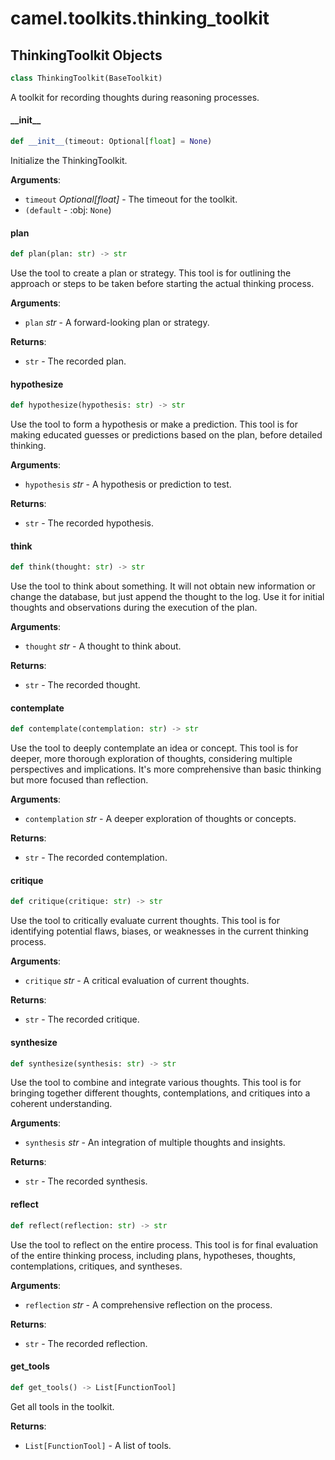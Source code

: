 <a id="camel.toolkits.thinking_toolkit"></a>

# camel.toolkits.thinking\_toolkit

<a id="camel.toolkits.thinking_toolkit.ThinkingToolkit"></a>

## ThinkingToolkit Objects

```python
class ThinkingToolkit(BaseToolkit)
```

A toolkit for recording thoughts during reasoning processes.

<a id="camel.toolkits.thinking_toolkit.ThinkingToolkit.__init__"></a>

#### \_\_init\_\_

```python
def __init__(timeout: Optional[float] = None)
```

Initialize the ThinkingToolkit.

**Arguments**:

- `timeout` _Optional[float]_ - The timeout for the toolkit.
- `(default` - :obj: `None`)

<a id="camel.toolkits.thinking_toolkit.ThinkingToolkit.plan"></a>

#### plan

```python
def plan(plan: str) -> str
```

Use the tool to create a plan or strategy.
This tool is for outlining the approach or steps to be taken before
starting the actual thinking process.

**Arguments**:

- `plan` _str_ - A forward-looking plan or strategy.
  

**Returns**:

- `str` - The recorded plan.

<a id="camel.toolkits.thinking_toolkit.ThinkingToolkit.hypothesize"></a>

#### hypothesize

```python
def hypothesize(hypothesis: str) -> str
```

Use the tool to form a hypothesis or make a prediction.
This tool is for making educated guesses or predictions based on
the plan, before detailed thinking.

**Arguments**:

- `hypothesis` _str_ - A hypothesis or prediction to test.
  

**Returns**:

- `str` - The recorded hypothesis.

<a id="camel.toolkits.thinking_toolkit.ThinkingToolkit.think"></a>

#### think

```python
def think(thought: str) -> str
```

Use the tool to think about something.
It will not obtain new information or change the database, but just
append the thought to the log. Use it for initial thoughts and
observations during the execution of the plan.

**Arguments**:

- `thought` _str_ - A thought to think about.
  

**Returns**:

- `str` - The recorded thought.

<a id="camel.toolkits.thinking_toolkit.ThinkingToolkit.contemplate"></a>

#### contemplate

```python
def contemplate(contemplation: str) -> str
```

Use the tool to deeply contemplate an idea or concept.
This tool is for deeper, more thorough exploration of thoughts,
considering multiple perspectives and implications. It's more
comprehensive than basic thinking but more focused than reflection.

**Arguments**:

- `contemplation` _str_ - A deeper exploration of thoughts or concepts.
  

**Returns**:

- `str` - The recorded contemplation.

<a id="camel.toolkits.thinking_toolkit.ThinkingToolkit.critique"></a>

#### critique

```python
def critique(critique: str) -> str
```

Use the tool to critically evaluate current thoughts.
This tool is for identifying potential flaws, biases, or
weaknesses in the current thinking process.

**Arguments**:

- `critique` _str_ - A critical evaluation of current thoughts.
  

**Returns**:

- `str` - The recorded critique.

<a id="camel.toolkits.thinking_toolkit.ThinkingToolkit.synthesize"></a>

#### synthesize

```python
def synthesize(synthesis: str) -> str
```

Use the tool to combine and integrate various thoughts.
This tool is for bringing together different thoughts, contemplations,
and critiques into a coherent understanding.

**Arguments**:

- `synthesis` _str_ - An integration of multiple thoughts and insights.
  

**Returns**:

- `str` - The recorded synthesis.

<a id="camel.toolkits.thinking_toolkit.ThinkingToolkit.reflect"></a>

#### reflect

```python
def reflect(reflection: str) -> str
```

Use the tool to reflect on the entire process.
This tool is for final evaluation of the entire thinking process,
including plans, hypotheses, thoughts, contemplations, critiques,
and syntheses.

**Arguments**:

- `reflection` _str_ - A comprehensive reflection on the process.
  

**Returns**:

- `str` - The recorded reflection.

<a id="camel.toolkits.thinking_toolkit.ThinkingToolkit.get_tools"></a>

#### get\_tools

```python
def get_tools() -> List[FunctionTool]
```

Get all tools in the toolkit.

**Returns**:

- `List[FunctionTool]` - A list of tools.

